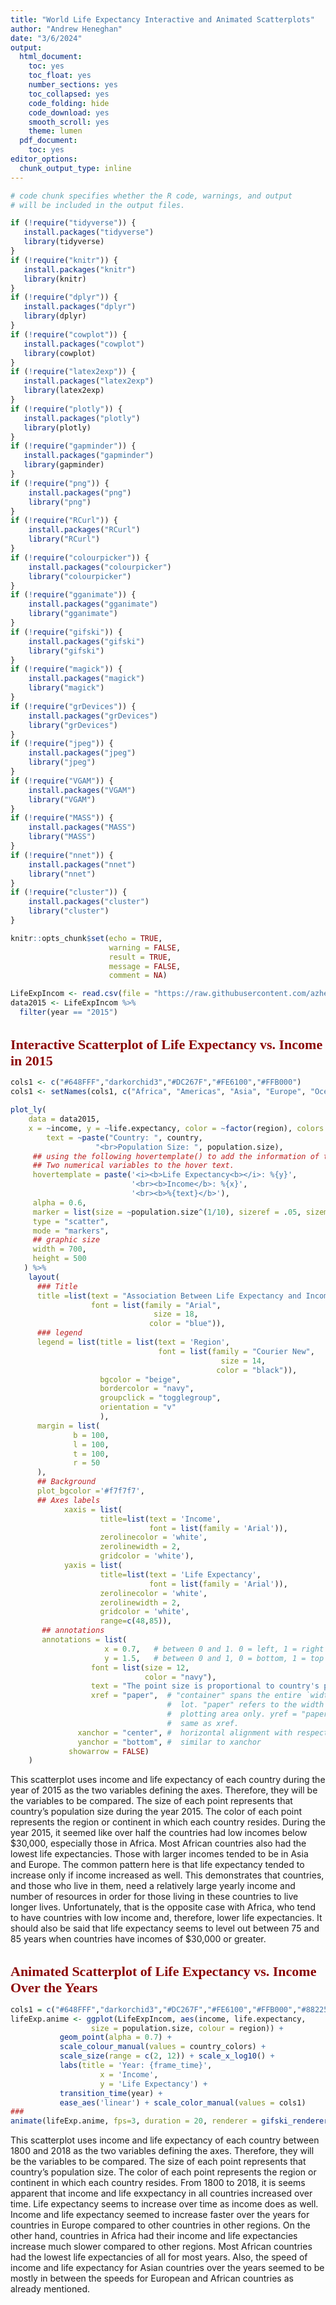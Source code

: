 ---
title: "World Life Expectancy Interactive and Animated Scatterplots"
author: "Andrew Heneghan"
date: "3/6/2024"
output:
  html_document:
    toc: yes
    toc_float: yes
    number_sections: yes
    toc_collapsed: yes
    code_folding: hide
    code_download: yes
    smooth_scroll: yes
    theme: lumen
  pdf_document:
    toc: yes
editor_options:
  chunk_output_type: inline
---

<style type="text/css">

/* Table of content - navigation */

div#TOC li {
    list-style:none;
    background-color:lightgray;
    background-image:none;
    background-repeat:none;
    background-position:0;
    font-family: Arial, Helvetica, sans-serif;
    color: #780c0c;
}

/* Title fonts */

h1.title {
  font-size: 24px;
  color: darkblue;
  text-align: center;
  font-family: Arial, Helvetica, sans-serif;
  font-variant-caps: normal;
}

h4.author {
  font-size: 18px;
  font-family: Arial, Helvetica, sans-serif;
  color: navy;
  text-align: center;
}

h4.date {
  font-size: 18px;
  font-family: Arial, Helvetica, sans-serif;
  color: darkblue;
  text-align: center;
}

/* Section headers */

h1 {
    font-size: 22px;
    font-family: "Times New Roman", Times, serif;
    color: darkred;
    text-align: left;
}

h2 {
    font-size: 18px;
    font-family: "Times New Roman", Times, serif;
    color: navy;
    text-align: left;
}

h3 {
    font-size: 15px;
    font-family: "Times New Roman", Times, serif;
    color: darkred;
    text-align: left;
}

h4 {
    font-size: 18px;
    font-family: "Times New Roman", Times, serif;
    color: darkred;
    text-align: left;
}

/* Decoration of hyperlinks  */

/* unvisited link */
a:link {
  color: green;
}

/* visited link */
a:visited {
  color: purple;
}

/* mouse over link */
a:hover {
  color: red;
}

/* selected link */
a:active {
  color: yellow;
}

</style>

```{r setup, include=FALSE}

# code chunk specifies whether the R code, warnings, and output
# will be included in the output files.

if (!require("tidyverse")) {
   install.packages("tidyverse")
   library(tidyverse)
}
if (!require("knitr")) {
   install.packages("knitr")
   library(knitr)
}
if (!require("dplyr")) {
   install.packages("dplyr")
   library(dplyr)
}
if (!require("cowplot")) {
   install.packages("cowplot")
   library(cowplot)
}
if (!require("latex2exp")) {
   install.packages("latex2exp")
   library(latex2exp)
}
if (!require("plotly")) {
   install.packages("plotly")
   library(plotly)
}
if (!require("gapminder")) {
   install.packages("gapminder")
   library(gapminder)
}
if (!require("png")) {
    install.packages("png")
    library("png")
}
if (!require("RCurl")) {
    install.packages("RCurl")
    library("RCurl")
}
if (!require("colourpicker")) {
    install.packages("colourpicker")             
    library("colourpicker")
}
if (!require("gganimate")) {
    install.packages("gganimate")             
    library("gganimate")
}
if (!require("gifski")) {
    install.packages("gifski")             
    library("gifski")
}
if (!require("magick")) {
    install.packages("magick")             
    library("magick")
}
if (!require("grDevices")) {
    install.packages("grDevices")             
    library("grDevices")
}
if (!require("jpeg")) {
    install.packages("jpeg")             
    library("jpeg")
}
if (!require("VGAM")) {
    install.packages("VGAM")             
    library("VGAM")
}
if (!require("MASS")) {
    install.packages("MASS")             
    library("MASS")
}
if (!require("nnet")) {
    install.packages("nnet")             
    library("nnet")
}
if (!require("cluster")) {
    install.packages("cluster")             
    library("cluster")
}

knitr::opts_chunk$set(echo = TRUE,       
                      warning = FALSE,   
                      result = TRUE,   
                      message = FALSE,
                      comment = NA)
```

```{r}
LifeExpIncom <- read.csv(file = "https://raw.githubusercontent.com/azheneghan/aheneghan/main/datasets/LifeExpIncom.csv")
data2015 <- LifeExpIncom %>%
  filter(year == "2015")
```

# Interactive Scatterplot of Life Expectancy vs. Income in 2015

```{r}
cols1 <- c("#648FFF","darkorchid3","#DC267F","#FE6100","#FFB000")
cols1 <- setNames(cols1, c("Africa", "Americas", "Asia", "Europe", "Oceania"))

plot_ly(
    data = data2015,
    x = ~income, y = ~life.expectancy, color = ~factor(region), colors = cols1,
        text = ~paste("Country: ", country,
                   "<br>Population Size: ", population.size),
     ## using the following hovertemplate() to add the information of the
     ## Two numerical variables to the hover text.
     hovertemplate = paste('<i><b>Life Expectancy<b></i>: %{y}',
                           '<br><b>Income</b>: %{x}',
                           '<br><b>%{text}</b>'),
     alpha = 0.6,
     marker = list(size = ~population.size^(1/10), sizeref = .05, sizemode = 'area'),
     type = "scatter",
     mode = "markers",
     ## graphic size
     width = 700,
     height = 500
   ) %>%
    layout(  
      ### Title 
      title =list(text = "Association Between Life Expectancy and Income", 
                  font = list(family = "Arial", 
                                size = 18,
                               color = "blue")), 
      ### legend
      legend = list(title = list(text = 'Region',
                                 font = list(family = "Courier New",
                                               size = 14,
                                              color = "black")),
                    bgcolor = "beige",
                    bordercolor = "navy",
                    groupclick = "togglegroup",
                    orientation = "v"
                    ),
      margin = list(
              b = 100,
              l = 100,
              t = 100,
              r = 50
      ),
      ## Background
      plot_bgcolor ='#f7f7f7', 
      ## Axes labels
            xaxis = list( 
                    title=list(text = 'Income',
                               font = list(family = 'Arial')),
                    zerolinecolor = 'white', 
                    zerolinewidth = 2, 
                    gridcolor = 'white'), 
            yaxis = list( 
                    title=list(text = 'Life Expectancy',
                               font = list(family = 'Arial')),
                    zerolinecolor = 'white', 
                    zerolinewidth = 2, 
                    gridcolor = 'white',
                    range=c(48,85)),
       ## annotations
       annotations = list(  
                     x = 0.7,   # between 0 and 1. 0 = left, 1 = right
                     y = 1.5,   # between 0 and 1, 0 = bottom, 1 = top
                  font = list(size = 12,
                              color = "navy"),   
                  text = "The point size is proportional to country's population size",   
                  xref = "paper",  # "container" spans the entire `width` of the 
                                   #  lot. "paper" refers to the width of the 
                                   #  plotting area only. yref = "paper",  
                                   #  same as xref.
               xanchor = "center", #  horizontal alignment with respect to its x position
               yanchor = "bottom", #  similar to xanchor  
             showarrow = FALSE)
    )
```

This scatterplot uses income and life expectancy of each country during the year of 2015 as the two variables defining the axes. Therefore, they will be the variables to be compared. The size of each point represents that country's population size during the year 2015. The color of each point represents the region or continent in which each country resides. During the year 2015, it seemed like over half the countries had low incomes below $30,000, especially those in Africa. Most African countries also had the lowest life expectancies. Those with larger incomes tended to be in Asia and Europe. The common pattern here is that life expectancy tended to increase only if income increased as well. This demonstrates that countries, and those who live in them, need a relatively large yearly income and number of resources in order for those living in these countries to live longer lives. Unfortunately, that is the opposite case with Africa, who tend to have countries with low income and, therefore, lower life expectancies. It should also be said that life expectancy seems to level out between 75 and 85 years when countries have incomes of $30,000 or greater.


# Animated Scatterplot of Life Expectancy vs. Income Over the Years

```{r}
cols1 = c("#648FFF","darkorchid3","#DC267F","#FE6100","#FFB000","#882255")
lifeExp.anime <- ggplot(LifeExpIncom, aes(income, life.expectancy, 
                  size = population.size, colour = region)) +
           geom_point(alpha = 0.7) +
           scale_colour_manual(values = country_colors) +
           scale_size(range = c(2, 12)) + scale_x_log10() +
           labs(title = 'Year: {frame_time}', 
                    x = 'Income',
                    y = 'Life Expectancy') +
           transition_time(year) +
           ease_aes('linear') + scale_color_manual(values = cols1)
###
animate(lifeExp.anime, fps=3, duration = 20, renderer = gifski_renderer())
```

This scatterplot uses income and life expectancy of each country between 1800 and 2018 as the two variables defining the axes. Therefore, they will be the variables to be compared. The size of each point represents that country's population size. The color of each point represents the region or continent in which each country resides. From 1800 to 2018, it is seems apparent that income and life exxpectancy in all countries increased over time. Life expectancy seems to increase over time as income does as well. Income and life expectancy seemed to increase faster over the years for countries in Europe compared to other countries in other regions. On the other hand, countries in Africa had their income and life expectancies increase much slower compared to other regions. Most African countries had the lowest life expectancies of all for most years. Also, the speed of income and life expectancy for Asian countries over the years seemed to be mostly in between the speeds for European and African countries as already mentioned.
